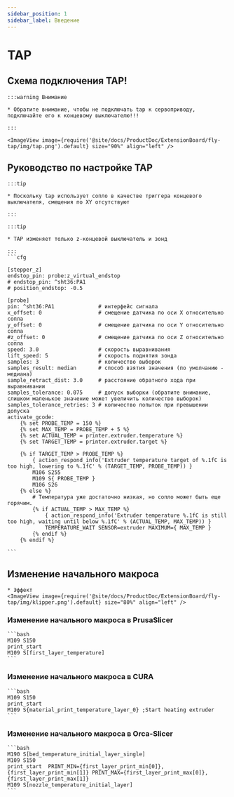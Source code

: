 ```yaml
---
sidebar_position: 1
sidebar_label: Введение
---
```



# TAP

## Схема подключения TAP!

    :::warning Внимание

    * Обратите внимание, чтобы не подключать tap к сервоприводу, подключайте его к концевому выключателю!!!

    :::

    <ImageView image={require('@site/docs/ProductDoc/ExtensionBoard/fly-tap/img/tap.png').default} size="90%" align="left" />


## Руководство по настройке TAP


    :::tip

    * Поскольку tap использует сопло в качестве триггера концевого выключателя, смещения по XY отсутствуют

    :::

    :::tip

    * TAP изменяет только z-концевой выключатель и зонд

    :::
    ```cfg

    [stepper_z]
    endstop_pin: probe:z_virtual_endstop
    # endstop_pin: ^sht36:PA1  
    # position_endstop: -0.5        

    [probe]
    pin: ^sht36:PA1              # интерфейс сигнала
    x_offset: 0                  # смещение датчика по оси X относительно сопла
    y_offset: 0                  # смещение датчика по оси Y относительно сопла
    #z_offset: 0                 # смещение датчика по оси Z относительно сопла
    speed: 3.0                   # скорость выравнивания
    lift_speed: 5                # скорость поднятия зонда
    samples: 3                   # количество выборок
    samples_result: median       # способ взятия значения (по умолчанию - медиана)
    sample_retract_dist: 3.0     # расстояние обратного хода при выравнивании
    samples_tolerance: 0.075     # допуск выборки (обратите внимание, слишком маленькое значение может увеличить количество выборок)
    samples_tolerance_retries: 3 # количество попыток при превышении допуска
    activate_gcode:
        {% set PROBE_TEMP = 150 %}
        {% set MAX_TEMP = PROBE_TEMP + 5 %}
        {% set ACTUAL_TEMP = printer.extruder.temperature %}
        {% set TARGET_TEMP = printer.extruder.target %}

        {% if TARGET_TEMP > PROBE_TEMP %}
            { action_respond_info('Extruder temperature target of %.1fC is too high, lowering to %.1fC' % (TARGET_TEMP, PROBE_TEMP)) }
            M106 S255
            M109 S{ PROBE_TEMP }
            M106 S26
        {% else %}
            # Температура уже достаточно низкая, но сопло может быть еще горячим.
            {% if ACTUAL_TEMP > MAX_TEMP %}
                { action_respond_info('Extruder temperature %.1fC is still too high, waiting until below %.1fC' % (ACTUAL_TEMP, MAX_TEMP)) }
                TEMPERATURE_WAIT SENSOR=extruder MAXIMUM={ MAX_TEMP }
            {% endif %}
        {% endif %}

    ```

## Изменение начального макроса
    * Эффект
    <ImageView image={require('@site/docs/ProductDoc/ExtensionBoard/fly-tap/img/klipper.png').default} size="80%" align="left" />

### Изменение начального макроса в PrusaSlicer 

    ```bash
    M109 S150
    print_start
    M109 S[first_layer_temperature]
    ```

### Изменение начального макроса в CURA

    ```bash
    M109 S150
    print_start
    M109 S{material_print_temperature_layer_0} ;Start heating extruder
    ```

### Изменение начального макроса в Orca-Slicer

    ```bash
    M190 S[bed_temperature_initial_layer_single]
    M109 S150
    print_start  PRINT_MIN={first_layer_print_min[0]},{first_layer_print_min[1]} PRINT_MAX={first_layer_print_max[0]},{first_layer_print_max[1]}
    M109 S[nozzle_temperature_initial_layer]
    ```